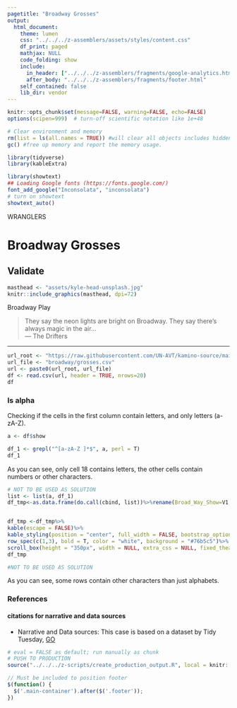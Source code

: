 ```yaml
---
pagetitle: "Broadway Grosses"
output: 
  html_document:
    theme: lumen
    css: "../../../z-assemblers/assets/styles/content.css"
    df_print: paged
    mathjax: NULL
    code_folding: show
    include:
      in_header: ["../../../z-assemblers/fragments/google-analytics.html", "../../../z-assemblers/fragments/header.html"]
      after_body: "../../../z-assemblers/fragments/footer.html"
    self_contained: false
    lib_dir: vendor
---
```


```r

knitr::opts_chunk$set(message=FALSE, warning=FALSE, echo=FALSE)
options(scipen=999)  # turn-off scientific notation like 1e+48

# Clear environment and memory
rm(list = ls(all.names = TRUE)) #will clear all objects includes hidden objects.
gc() #free up memory and report the memory usage.

library(tidyverse)
library(kableExtra)

library(showtext)
## Loading Google fonts (https://fonts.google.com/)
font_add_google("Inconsolata", "inconsolata")
# turn on showtext
showtext_auto()

```

<div class="activity">
WRANGLERS  
</div>

# Broadway Grosses
## Validate

```r

masthead <- "assets/kyle-head-unsplash.jpg"
knitr::include_graphics(masthead, dpi=72)

```

<div class="figure-text">Broadway Play</div>


> They say the neon lights are bright on Broadway. They say there’s always magic in the air...\
--- The Drifters\

***




```r

url_root <- "https://raw.githubusercontent.com/UN-AVT/kamino-source/main/sources/0-shared/data/"
url_file <- "broadway/grosses.csv"
url <- paste0(url_root, url_file)
df <- read.csv(url, header = TRUE, nrows=20)
df

```


### Is alpha

Checking if the cells in the first column contain letters, and only letters (a-zA-Z).

```r

a <- df$show

df_1 <- grepl("^[a-zA-Z ]*$", a, perl = T)
df_1

```


As you can see, only cell 18 contains letters, the other cells contain numbers or other characters.

<!-- FOR DISPLAY ONLY -->

```r

# NOT TO BE USED AS SOLUTION
list <- list(a, df_1)
df_tmp<-as.data.frame(do.call(cbind, list))%>%rename(Broad_Way_Show=V1,is_alpha=V2)


df_tmp <-df_tmp%>%
kable(escape = FALSE)%>%
kable_styling(position = "center", full_width = FALSE, bootstrap_options = "striped")%>%
row_spec(c(1,3), bold = T, color = "white", background = "#76b5c5")%>%
scroll_box(height = "350px", width = NULL, extra_css = NULL, fixed_thead = TRUE)
df_tmp

#NOT TO BE USED AS SOLUTION 

```


As you can see, some rows contain other characters than just alphabets.

### References
#### citations for narrative and data sources

* Narrative and Data sources: This case is based on a dataset by Tidy Tuesday, [GO](https://github.com/rfordatascience/tidytuesday/blob/master/data/2020/2020-04-28/readme.md") 



```r

# eval = FALSE as default; run manually as chunk
# PUSH TO PRODUCTION
source("../../../z-scripts/create_production_output.R", local = knitr::knit_global())

```



```js

// Must be included to position footer
$(function() {
  $('.main-container').after($('.footer'));
})

```
